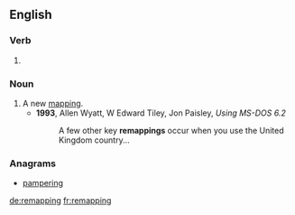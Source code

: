 ==English==

===Verb===
{{head|en|present participle}}

# {{present participle of|remap|lang=en}}

===Noun===
{{en-noun}}

# A new [[mapping]].
#* '''1993''', Allen Wyatt, W Edward Tiley, Jon Paisley, ''Using MS-DOS 6.2''
#*: A few other key '''remappings''' occur when you use the United Kingdom country...

===Anagrams===
* [[pampering#English|pampering]]

[[de:remapping]]
[[fr:remapping]]